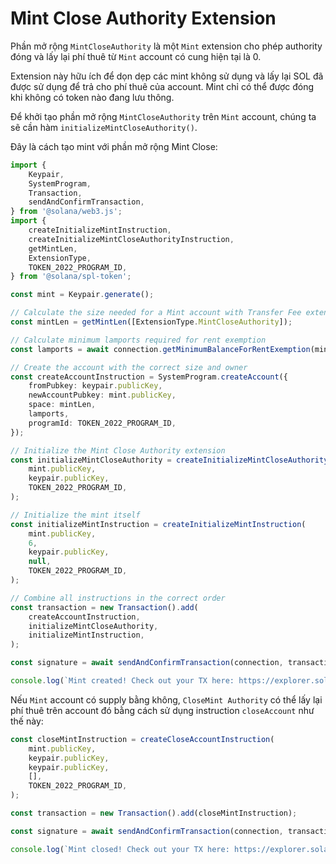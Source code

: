 
# Mint Close Authority Extension

Phần mở rộng `MintCloseAuthority` là một `Mint` extension cho phép authority đóng và lấy lại phí thuê từ `Mint` account có cung hiện tại là 0.

Extension này hữu ích để dọn dẹp các mint không sử dụng và lấy lại SOL đã được sử dụng để trả cho phí thuê của account. Mint chỉ có thể được đóng khi không có token nào đang lưu thông.

<ArticleSection name="Khởi tạo Mint Account" id="initializing-the-mint-account" level="h2" />

Để khởi tạo phần mở rộng `MintCloseAuthority` trên `Mint` account, chúng ta sẽ cần hàm `initializeMintCloseAuthority()`.

Đây là cách tạo mint với phần mở rộng Mint Close:

```ts
import {
    Keypair,
    SystemProgram,
    Transaction,
    sendAndConfirmTransaction,
} from '@solana/web3.js';
import {
    createInitializeMintInstruction,
    createInitializeMintCloseAuthorityInstruction,
    getMintLen,
    ExtensionType,
    TOKEN_2022_PROGRAM_ID,
} from '@solana/spl-token';

const mint = Keypair.generate();

// Calculate the size needed for a Mint account with Transfer Fee extension
const mintLen = getMintLen([ExtensionType.MintCloseAuthority]);

// Calculate minimum lamports required for rent exemption
const lamports = await connection.getMinimumBalanceForRentExemption(mintLen);

// Create the account with the correct size and owner
const createAccountInstruction = SystemProgram.createAccount({
    fromPubkey: keypair.publicKey,
    newAccountPubkey: mint.publicKey,
    space: mintLen,
    lamports,
    programId: TOKEN_2022_PROGRAM_ID,
});

// Initialize the Mint Close Authority extension
const initializeMintCloseAuthority = createInitializeMintCloseAuthorityInstruction(
    mint.publicKey,
    keypair.publicKey,
    TOKEN_2022_PROGRAM_ID,
);

// Initialize the mint itself
const initializeMintInstruction = createInitializeMintInstruction(
    mint.publicKey,
    6,
    keypair.publicKey,
    null,
    TOKEN_2022_PROGRAM_ID,
);

// Combine all instructions in the correct order
const transaction = new Transaction().add(
    createAccountInstruction,
    initializeMintCloseAuthority,
    initializeMintInstruction,
);

const signature = await sendAndConfirmTransaction(connection, transaction, [keypair, mint]);

console.log(`Mint created! Check out your TX here: https://explorer.solana.com/tx/${signature}?cluster=devnet`);
```

<ArticleSection name="Đóng Mint Account" id="closing-the-mint-account" level="h2" />

Nếu `Mint` account có supply bằng không, `CloseMint Authority` có thể lấy lại phí thuê trên account đó bằng cách sử dụng instruction `closeAccount` như thế này:

```ts
const closeMintInstruction = createCloseAccountInstruction(
    mint.publicKey,
    keypair.publicKey,
    keypair.publicKey,
    [],
    TOKEN_2022_PROGRAM_ID,
);

const transaction = new Transaction().add(closeMintInstruction);

const signature = await sendAndConfirmTransaction(connection, transaction, [keypair], {skipPreflight: false});

console.log(`Mint closed! Check out your TX here: https://explorer.solana.com/tx/${signature}?cluster=devnet`);
```